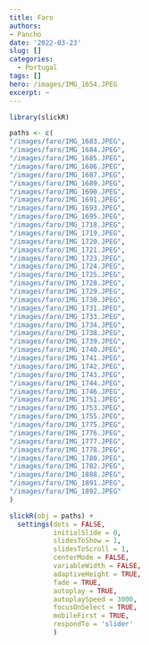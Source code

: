```yaml
---
title: Faro
authors: 
- Pancho
date: '2022-03-23'
slug: []
categories:
  - Portugal
tags: []
hero: /images/IMG_1654.JPEG
excerpt: ~
---
```



```r
library(slickR)

paths <- c(
"/images/faro/IMG_1683.JPEG",
"/images/faro/IMG_1684.JPEG",
"/images/faro/IMG_1685.JPEG",
"/images/faro/IMG_1686.JPEG",
"/images/faro/IMG_1687.JPEG",
"/images/faro/IMG_1689.JPEG",
"/images/faro/IMG_1690.JPEG",
"/images/faro/IMG_1691.JPEG",
"/images/faro/IMG_1693.JPEG",
"/images/faro/IMG_1695.JPEG",
"/images/faro/IMG_1718.JPEG",
"/images/faro/IMG_1719.JPEG",
"/images/faro/IMG_1720.JPEG",
"/images/faro/IMG_1721.JPEG",
"/images/faro/IMG_1723.JPEG",
"/images/faro/IMG_1724.JPEG",
"/images/faro/IMG_1725.JPEG",
"/images/faro/IMG_1728.JPEG",
"/images/faro/IMG_1729.JPEG",
"/images/faro/IMG_1730.JPEG",
"/images/faro/IMG_1731.JPEG",
"/images/faro/IMG_1733.JPEG",
"/images/faro/IMG_1734.JPEG",
"/images/faro/IMG_1738.JPEG",
"/images/faro/IMG_1739.JPEG",
"/images/faro/IMG_1740.JPEG",
"/images/faro/IMG_1741.JPEG",
"/images/faro/IMG_1742.JPEG",
"/images/faro/IMG_1743.JPEG",
"/images/faro/IMG_1744.JPEG",
"/images/faro/IMG_1746.JPEG",
"/images/faro/IMG_1751.JPEG",
"/images/faro/IMG_1753.JPEG",
"/images/faro/IMG_1755.JPEG",
"/images/faro/IMG_1775.JPEG",
"/images/faro/IMG_1776.JPEG",
"/images/faro/IMG_1777.JPEG",
"/images/faro/IMG_1778.JPEG",
"/images/faro/IMG_1780.JPEG",
"/images/faro/IMG_1782.JPEG",
"/images/faro/IMG_1888.JPEG",
"/images/faro/IMG_1891.JPEG",
"/images/faro/IMG_1892.JPEG"
)

slickR(obj = paths) + 
  settings(dots = FALSE,
           initialSlide = 0,
           slidesToShow = 1,
           slidesToScroll = 1,
           centerMode = FALSE,
           variableWidth = FALSE,
           adaptiveHeight = TRUE,
           fade = TRUE,
           autoplay = TRUE,
           autoplaySpeed = 3000,
           focusOnSelect = TRUE,
           mobileFirst = TRUE,
           respondTo = 'slider'
           )
```
